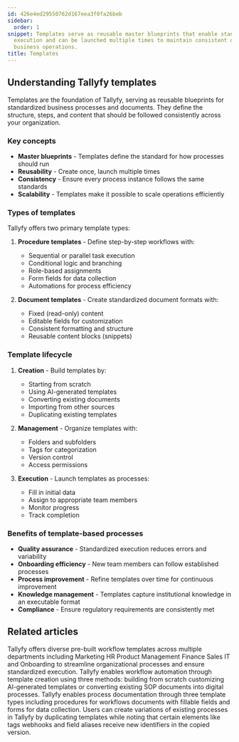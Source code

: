 ```yaml
---
id: 426e4ed29550762d167eea3f0fa26beb
sidebar:
  order: 1
snippet: Templates serve as reusable master blueprints that enable standardized process
  execution and can be launched multiple times to maintain consistent quality across
  business operations.
title: Templates
---
```


## Understanding Tallyfy templates

Templates are the foundation of Tallyfy, serving as reusable blueprints for standardized business processes and documents. They define the structure, steps, and content that should be followed consistently across your organization.

### Key concepts

- **Master blueprints** - Templates define the standard for how processes should run
- **Reusability** - Create once, launch multiple times
- **Consistency** - Ensure every process instance follows the same standards
- **Scalability** - Templates make it possible to scale operations efficiently

### Types of templates

Tallyfy offers two primary template types:

1. **Procedure templates** - Define step-by-step workflows with:
   - Sequential or parallel task execution
   - Conditional logic and branching
   - Role-based assignments
   - Form fields for data collection
   - Automations for process efficiency

2. **Document templates** - Create standardized document formats with:
   - Fixed (read-only) content
   - Editable fields for customization
   - Consistent formatting and structure
   - Reusable content blocks (snippets)

### Template lifecycle

1. **Creation** - Build templates by:
   - Starting from scratch
   - Using AI-generated templates
   - Converting existing documents
   - Importing from other sources
   - Duplicating existing templates

2. **Management** - Organize templates with:
   - Folders and subfolders
   - Tags for categorization
   - Version control
   - Access permissions

3. **Execution** - Launch templates as processes:
   - Fill in initial data
   - Assign to appropriate team members
   - Monitor progress
   - Track completion

### Benefits of template-based processes

- **Quality assurance** - Standardized execution reduces errors and variability
- **Onboarding efficiency** - New team members can follow established processes
- **Process improvement** - Refine templates over time for continuous improvement
- **Knowledge management** - Templates capture institutional knowledge in an executable format
- **Compliance** - Ensure regulatory requirements are consistently met


<PageTree />


## Related articles
<CardGrid>
<LinkTitleCard header="<b>Templates > Sample Templates</b>" href="/products/pro/documenting/templates/how-can-i-access-tallyfys-sample-templates/" > Tallyfy offers diverse pre-built workflow templates across multiple departments including Marketing HR Product Management Finance Sales IT and Onboarding to streamline organizational processes and ensure standardized execution. </LinkTitleCard>
<LinkTitleCard header="<b>Templates > Create a template</b>" href="/products/pro/documenting/templates/create-template/" > Tallyfy enables workflow automation through template creation using three methods: building from scratch customizing AI-generated templates or converting existing SOP documents into digital processes. </LinkTitleCard>
<LinkTitleCard header="<b>Pro > Essentials</b>" href="/products/pro/documenting/" > Tallyfy enables process documentation through three template types including procedures for workflows documents with fillable fields and forms for data collection. </LinkTitleCard>
<LinkTitleCard header="<b>Templates > Duplicate a template</b>" href="/products/pro/documenting/templates/how-do-i-duplicate-a-template-on-tallyfy/" > Users can create variations of existing processes in Tallyfy by duplicating templates while noting that certain elements like tags webhooks and field aliases receive new identifiers in the copied version. </LinkTitleCard>
</CardGrid>